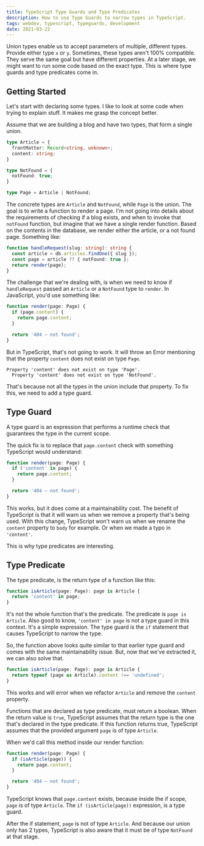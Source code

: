 ```yaml
---
title: TypeScript Type Guards and Type Predicates
description: How to use Type Guards to narrow types in TypeScript.
tags: webdev, typescript, typeguards, development
date: 2021-03-22
---
```


Union types enable us to accept parameters of multiple, different types. Provide either type `x` or `y`. Sometimes, these types aren't 100% compatible. They serve the same goal but have different properties. At a later stage, we might want to run some code based on the exact type. This is where type guards and type predicates come in.

## Getting Started

Let's start with declaring some types. I like to look at some code when trying to explain stuff. It makes me grasp the concept better.

Assume that we are building a blog and have two types, that form a single union.

```ts
type Article = {
  frontMatter: Record<string, unknown>;
  content: string;
}

type NotFound = { 
  notFound: true;
}

type Page = Article | NotFound;
```

The concrete types are `Article` and `NotFound`, while `Page` is the union. The goal is to write a function to render a page. I'm not going into details about the requirements of checking if a blog exists, and when to invoke that `notFound` function, but imagine that we have a single render function. Based on the contents in the database, we render either the article, or a not found page. Something like:

```ts
function handleRequest(slug: string): string {
  const article = db.articles.findOne({ slug });
  const page = article ?? { notFound: true };
  return render(page);
}
```

The challenge that we're dealing with, is when we need to know if `handleRequest` passed an `Article` or a `NotFound` type to `render`. In JavaScript, you'd use something like:

```js
function render(page: Page) {
  if (page.content) {
    return page.content;
  }

  return '404 — not found';
}
```

But in TypeScript, that's not going to work. It will throw an Error mentioning that the property `content` does not exist on type `Page`.

```shell
Property 'content' does not exist on type 'Page'.
  Property 'content' does not exist on type 'NotFound'.
```

That's because not all the types in the union include that property. To fix this, we need to add a type guard.

## Type Guard

A type guard is an expression that performs a runtime check that guarantees the type in the current scope.

The quick fix is to replace that `page.content` check with something TypeScript would understand:

```ts
function render(page: Page) {
  if ('content' in page) {
    return page.content;
  }

  return '404 — not found';
}
```

This works, but it does come at a maintainability cost. The benefit of TypeScript is that it will warn us when we remove a property that's being used. With this change, TypeScript won't warn us when we rename the `content` property to `body` for example.  Or when we made a typo in `'content'`.

This is why type predicates are interesting.

## Type Predicate

The type predicate, is the return type of a function like this:

```ts
function isArticle(page: Page): page is Article {
  return 'content' in page;
}
```

It's not the whole function that's the predicate. The predicate is `page is Article`. Also good to know, `'content' in page` is not a type guard in this context. It's a simple expression. The type guard is the `if` statement that causes TypeScript to narrow the type.

So, the function above looks quite similar to that earlier type guard and comes with the same maintainability issue. But, now that we've extracted it, we can also solve that. 

```ts
function isArticle(page: Page): page is Article {
  return typeof (page as Article).content !== 'undefined';
}
```

This works and will error when we refactor `Article` and remove the `content` property.

Functions that are declared as type predicate, must return a boolean. When the return value is `true`, TypeScript assumes that the return type is the one that's declared in the type predicate. If this function returns true, TypeScript assumes that the provided argument `page` is of type `Article`.

When we'd call this method inside our render function:

```ts
function render(page: Page) {
  if (isArticle(page)) {
    return page.content;
  }

  return '404 — not found';
}
```

TypeScript knows that `page.content` exists, because inside the if scope, `page` is of type `Article`. The `if (isArticle(page))` expression, is a type guard.

After the if statement, `page` is not of type `Article`. And because our union only has 2 types, TypeScript is also aware that it must be of type `NotFound`  at that stage.

